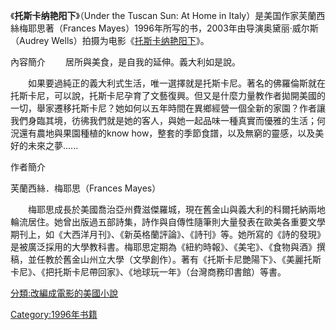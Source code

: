 {{NoteTA
|1=zh-cn:托斯卡纳;zh-tw:托斯卡尼;
}}
《'''托斯卡纳艳阳下'''》（Under the Tuscan Sun: At Home in Italy）是美国作家芙蘭西絲梅耶思著（Frances Mayes）1996年所写的书，2003年由导演奥黛丽·威尔斯（Audrey Wells）拍摄为电影《[[托斯卡纳艳阳下_(电影)|托斯卡纳艳阳下]]》。

[[Category:1996年书籍|Category:1996年书籍]]

內容簡介
　　居所與美食，是自我的延伸。義大利如是說。

　　如果要過純正的義大利式生活，唯一選擇就是托斯卡尼。著名的佛羅倫斯就在托斯卡尼，可以說，托斯卡尼孕育了文藝復興。但又是什麼力量教作者拋開美國的一切，舉家遷移托斯卡尼？她如何以五年時間在異鄉經營一個全新的家園？作者讓我們身臨其境，彷彿我們就是她的客人，與她一起品味一種真實而優雅的生活；何況還有農地與果園種植的know how，整套的季節食譜，以及無窮的靈感，以及美好的未來之夢......


作者簡介

芙蘭西絲．梅耶思（Frances Mayes）

　　梅耶思成長於美國喬治亞州費滋傑羅城，現在舊金山與義大利的科爾托納兩地輪流居住。她曾出版過五部詩集，詩作與自傳性隨筆則大量發表在歐美各重要文學期刊上，如《大西洋月刊》、《新英格蘭評論》、《詩刊》等。她所寫的《詩的發現》是被廣泛採用的大學教科書。梅耶思定期為《紐約時報》、《美宅》、《食物與酒》撰稿，並任教於舊金山州立大學（文學創作）。著有《托斯卡尼艷陽下》、《美麗托斯卡尼》、《把托斯卡尼帶回家》、《地球玩一年》（台灣商務印書館）等書。

[[分類:改編成電影的美國小說|分類:改編成電影的美國小說]]